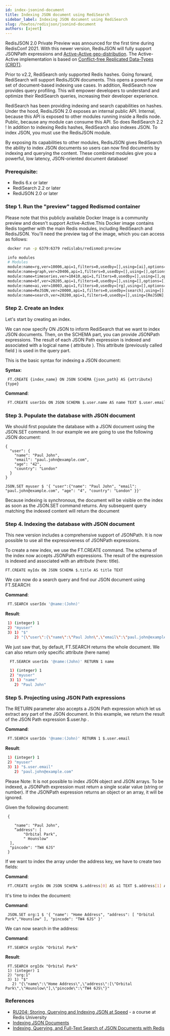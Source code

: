 ```yaml
---
id: index-jsonind-document
title: Indexing JSON document using RediSearch
sidebar_label: Indexing JSON document using RediSearch
slug: /howtos/redisjson/jsonind-document
authors: [ajeet]
---
```


RedisJSON 2.0 Private Preview was announced for the first time during RedisConf 2021. With this newer version, RedisJSON will fully support JSONPath expressions and [Active-Active geo-distribution](https://redislabs.com/redis-enterprise/technology/active-active-geo-distribution/). The Active-Active implementation is based on [Conflict-free Replicated Data-Types (CRDT)](https://en.wikipedia.org/wiki/Conflict-free_replicated_data_type).

Prior to v2.2, RediSearch only supported Redis hashes. Going forward, RediSearch will support  RedisJSON documents. This opens a powerful new set of document-based indexing use cases. In addition, RediSearch now provides query profiling. This will empower developers to understand and optimize their RediSearch queries, increasing their developer experience.


RediSearch has been providing indexing and search capabilities on hashes. Under the hood, RedisJSON 2.0 exposes an internal public API. Internal, because this API is exposed to other modules running inside a Redis node. Public, because any module can consume this API. So does RediSearch 2.2 ! In addition to indexing Redis hashes, RediSearch also indexes JSON. To index JSON, you must use the RedisJSON module.

By exposing its capabilities to other modules, RedisJSON gives RediSearch the ability to index JSON documents so users can now find documents by indexing and querying the content. These combined modules give you a powerful, low latency, JSON-oriented document database!

### Prerequisite:

- Redis 6.x or later
- RediSearch 2.2 or later
- RediJSON 2.0 or later


### Step 1. Run the "preview" tagged Redismod container

Please note that this publicly available Docker Image is a community preview and doesn't support Active-Active.This Docker image contains Redis together with the main Redis modules, including RediSearch and RedisJSON.  You'll need the preview tag of the image, which you can access as follows:


```bash
 docker run -p 6379:6379 redislabs/redismod:preview
```

```bash
 info modules
 # Modules
 module:name=rg,ver=10006,api=1,filters=0,usedby=[],using=[ai],options=[]
 module:name=graph,ver=20406,api=1,filters=0,usedby=[],using=[],options=[]
 module:name=timeseries,ver=10410,api=1,filters=0,usedby=[],using=[],options=[]
 module:name=bf,ver=20205,api=1,filters=0,usedby=[],using=[],options=[]
 module:name=ai,ver=10003,api=1,filters=0,usedby=[rg],using=[],options=[]
 module:name=ReJSON,ver=20000,api=1,filters=0,usedby=[search],using=[],options=[]
 module:name=search,ver=20200,api=1,filters=0,usedby=[],using=[ReJSON],options=[]
```

### Step 2. Create an Index

Let's start by creating an index.

We can now specify ON JSON to inform RediSearch that we want to index JSON documents.
Then, on the SCHEMA part, you can provide JSONPath expressions. The result of each JSON Path expression is indexed and associated with a logical name ( attribute ). This attribute (previously called field ) is used in the query part.

This is the basic syntax for indexing a JSON document:


<b>Syntax</b>:

```
 FT.CREATE {index_name} ON JSON SCHEMA {json_path} AS {attribute} {type}
```
 
<b>Command</b>:

```bash
 FT.CREATE userIdx ON JSON SCHEMA $.user.name AS name TEXT $.user.email AS email  TAG
```

### Step 3. Populate the database with JSON document

We should first populate the database with a JSON document using the JSON.SET command. In our example we are going to use the following JSON document:

```
{
  "user": {
    "name": "Paul John",
    "email": "paul.john@example.com",
    "age": "42",
    "country": "London"
  }
}
```

```
JSON.SET myuser $ '{ "user":{"name": "Paul John", "email": "paul.john@example.com", "age": "4", "country": "London" }}'

```


Because indexing is synchronous, the document will be visible on the index as soon as the JSON.SET command returns. Any subsequent query matching the indexed content will return the document

### Step 4. Indexing the database with JSON document


This new version includes a comprehensive support of JSONPath. It is now possible to use all the expressiveness of JSONPath expressions.


To create a new index, we use the FT.CREATE command. The schema of the index now accepts JSONPath expressions. The result of the expression is indexed and associated with an attribute (here: title).

```
FT.CREATE myIdx ON JSON SCHEMA $.title AS title TEXT
```


We can now do a search query and find our JSON document using FT.SEARCH:


<b>Command</b>:

 ```bash
  FT.SEARCH userIdx '@name:(John)'
 ```

<b>Result</b>:

 ```bash
  1) (integer) 1
  2) "myuser"
  3) 1) "$"
     2) "{\"user\":{\"name\":\"Paul John\",\"email\":\"paul.john@example.com\",\"age\":\"4\",\"country\":\"London\"}}"
 ```

We just saw that, by default, FT.SEARCH returns the whole document. We can also return only specific attribute (here name)

 
 ```bash
   FT.SEARCH userIdx '@name:(John)' RETURN 1 name
 ```


 ```bash
   1) (integer) 1
   2) "myuser"
   3) 1) "name"
     2) "Paul John" 
 ```

### Step 5. Projecting using JSON Path expressions 

The RETURN parameter also accepts a JSON Path expression which let us extract any part of the JSON document.
In this example, we return the result of the JSON Path expression $.user.hp .

<b>Command</b>:

 ```bash
  FT.SEARCH userIdx '@name:(John)' RETURN 1 $.user.email
 ```

<b>Result</b>:

 ```bash
  1) (integer) 1
  2) "myuser"
  3) 1) "$.user.email"
     2) "paul.john@example.com"
 ```


Please Note: It is not possible to index JSON object and JSON arrays. 
To be indexed, a JSONPath expression must return a single scalar value (string or number). If the JSONPath expression returns an object or an array, it will be ignored.


Given the following document:

 ```
  {
     
     "name": "Paul John",
     “address": [
         "Orbital Park",
         " Hounslow"
   ],
   "pincode": "TW4 6JS"
  }
 ```

If we want to index the array under the address key, we have to create two fields:


<b>Command</b>:

```bash
 FT.CREATE orgIdx ON JSON SCHEMA $.address[0] AS a1 TEXT $.address[1] AS a2 TEXT
```

It's time to index the document:

<b>Command</b>:

```
 JSON.SET org:1 $ '{ "name": "Home Address", "address": [ "Orbital Park","Hounslow" ], "pincode": "TW4 6JS" }'
```

We can now search in the address:

<b>Command</b>:

 ```
  FT.SEARCH orgIdx "Orbital Park"
 ```

<b>Result</b>:

 ```
  FT.SEARCH orgIdx "Orbital Park" 
  1) (integer) 1
  2) "org:1"
  3) 1) "$"
    2) "{\"name\":\"Home Address\",\"address\":[\"Orbital Park\",\"Hounslow\"],\"pincode\":\"TW4 6JS\"}"
 ```

### References

- [RU204: Storing, Querying and Indexing JSON at Speed](https://university.redis.com/courses/ru204/) - a course at Redis University
- [Indexing JSON Documents](https://oss.redis.com/redisearch/master/Indexing_JSON/)
- [Indexing, Querying, and Full-Text Search of JSON Documents with Redis](https://redis.com/blog/index-and-query-json-docs-with-redis/)


